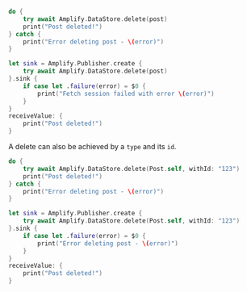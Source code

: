 <BlockSwitcher>

<Block name="Async/Await">

```swift
do {
    try await Amplify.DataStore.delete(post)
    print("Post deleted!")
} catch {
    print("Error deleting post - \(error)")
}
```

</Block>

<Block name="Combine">

```swift
let sink = Amplify.Publisher.create {
    try await Amplify.DataStore.delete(post)
}.sink {
    if case let .failure(error) = $0 {
        print("Fetch session failed with error \(error)")
    }
}
receiveValue: {
    print("Post deleted!")
}
```

</Block>

</BlockSwitcher>

A delete can also be achieved by a `type` and its `id`.

<BlockSwitcher>

<Block name="Async/Await">

```swift
do {
    try await Amplify.DataStore.delete(Post.self, withId: "123")
    print("Post deleted!")
} catch {
    print("Error deleting post - \(error)")
}
```

</Block>

<Block name="Combine">

```swift
let sink = Amplify.Publisher.create {
    try await Amplify.DataStore.delete(Post.self, withId: "123")
}.sink {
    if case let .failure(error) = $0 {
        print("Error deleting post - \(error)")
    }
}
receiveValue: {
    print("Post deleted!")
}
```

</Block>

</BlockSwitcher>
